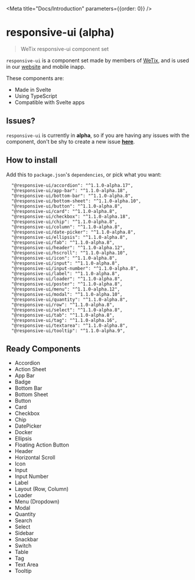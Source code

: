 
<Meta title="Docs/Introduction" parameters={{order: 0}} />

# responsive-ui (alpha)

> WeTix responsive-ui component set

`responsive-ui` is a component set made by members of [WeTix](https://about.wetix.my/), and is used in our [website](https://wetix.my/) and mobile inapp.

These components are:
- Made in Svelte
- Using TypeScript
- Compatible with Svelte apps

## Issues?
`responsive-ui` is currently in **alpha**, so if you are having any issues with the component,
don't be shy to create a new issue **[here](https://github.com/wetix/responsive-ui/issues/new)**.

## How to install
Add this to `package.json`'s `dependencies`, or pick what you want:
```
  "@responsive-ui/accordion": "^1.1.0-alpha.17",
  "@responsive-ui/app-bar": "^1.1.0-alpha.18",
  "@responsive-ui/bottom-bar": "^1.1.0-alpha.8",
  "@responsive-ui/bottom-sheet": "^1.1.0-alpha.10",
  "@responsive-ui/button": "^1.1.0-alpha.8",
  "@responsive-ui/card": "^1.1.0-alpha.8",
  "@responsive-ui/checkbox": "^1.1.0-alpha.18",
  "@responsive-ui/chip": "^1.1.0-alpha.8",
  "@responsive-ui/column": "^1.1.0-alpha.8",
  "@responsive-ui/date-picker": "^1.1.0-alpha.8",
  "@responsive-ui/ellipsis": "^1.1.0-alpha.8",
  "@responsive-ui/fab": "^1.1.0-alpha.8",
  "@responsive-ui/header": "^1.1.0-alpha.12",
  "@responsive-ui/hscroll": "^1.1.0-alpha.10",
  "@responsive-ui/icon": "^1.1.0-alpha.8",
  "@responsive-ui/input": "^1.1.0-alpha.8",
  "@responsive-ui/input-number": "^1.1.0-alpha.8",
  "@responsive-ui/label": "^1.1.0-alpha.8",
  "@responsive-ui/loader": "^1.1.0-alpha.8",
  "@responsive-ui/poster": "^1.1.0-alpha.8",
  "@responsive-ui/menu": "^1.1.0-alpha.12",
  "@responsive-ui/modal": "^1.1.0-alpha.10",
  "@responsive-ui/quantity": "^1.1.0-alpha.8",
  "@responsive-ui/row": "^1.1.0-alpha.8",
  "@responsive-ui/select": "^1.1.0-alpha.8",
  "@responsive-ui/tab": "^1.1.0-alpha.8",
  "@responsive-ui/tag": "^1.1.0-alpha.16",
  "@responsive-ui/textarea": "^1.1.0-alpha.8",
  "@responsive-ui/tooltip": "^1.1.0-alpha.9",
```

## Ready Components
- Accordion
- Action Sheet
- App Bar
- Badge
- Bottom Bar
- Bottom Sheet
- Button
- Card
- Checkbox
- Chip
- DatePicker
- Docker
- Ellipsis
- Floating Action Button
- Header
- Horizontal Scroll
- Icon
- Input
- Input Number
- Label
- Layout (Row, Column)
- Loader
- Menu (Dropdown)
- Modal
- Quantity
- Search
- Select
- Sidebar
- Snackbar
- Switch
- Table
- Tag
- Text Area
- Tooltip